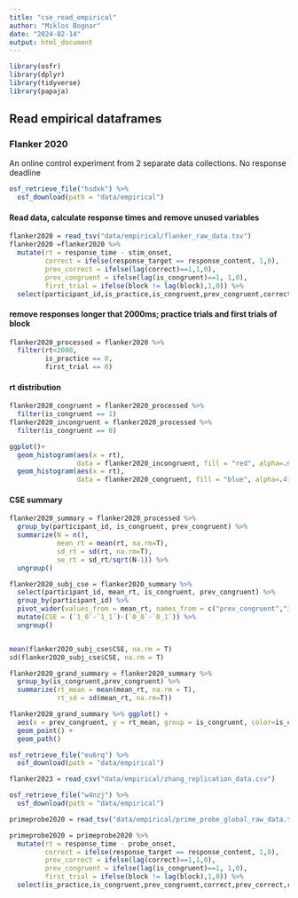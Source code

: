 ```yaml
---
title: "cse_read_empirical"
author: "Miklos Bognar"
date: "2024-02-14"
output: html_document
---
```


```r
library(osfr)
library(dplyr)
library(tidyverse)
library(papaja)
```
## Read empirical dataframes
### Flanker 2020
An online control experiment from 2 separate data collections. No response deadline
```r
osf_retrieve_file("hsdxk") %>%
  osf_download(path = "data/empirical")
```

#### Read data, calculate response times and remove unused variables
```r
flanker2020 = read_tsv("data/empirical/flanker_raw_data.tsv")
flanker2020 =flanker2020 %>% 
  mutate(rt = response_time - stim_onset,
         correct = ifelse(response_target == response_content, 1,0),
         prev_correct = ifelse(lag(correct)==1,1,0),
         prev_congruent = ifelse(lag(is_congruent)==1, 1,0),
         first_trial = ifelse(block != lag(block),1,0)) %>% 
  select(participant_id,is_practice,is_congruent,prev_congruent,correct,prev_correct,rt,first_trial)
```

#### remove responses longer that 2000ms; practice trials and first trials of block
```r
flanker2020_processed = flanker2020 %>% 
  filter(rt<2000,
         is_practice == 0,
         first_trial == 0)
```

#### rt distribution
```r
flanker2020_congruent = flanker2020_processed %>% 
  filter(is_congruent == 1)
flanker2020_incongruent = flanker2020_processed %>% 
  filter(is_congruent == 0)

ggplot()+
  geom_histogram(aes(x = rt),
                 data = flanker2020_incongruent, fill = "red", alpha=.6)+
  geom_histogram(aes(x = rt),
                 data = flanker2020_congruent, fill = "blue", alpha=.4)
```
#### CSE summary
```r
flanker2020_summary = flanker2020_processed %>% 
  group_by(participant_id, is_congruent, prev_congruent) %>% 
  summarize(N = n(),
            mean_rt = mean(rt, na.rm=T),
            sd_rt = sd(rt, na.rm=T),
            se_rt = sd_rt/sqrt(N-1)) %>% 
  ungroup()

flanker2020_subj_cse = flanker2020_summary %>% 
  select(participant_id, mean_rt, is_congruent, prev_congruent) %>% 
  group_by(participant_id) %>% 
  pivot_wider(values_from = mean_rt, names_from = c("prev_congruent","is_congruent")) %>% 
  mutate(CSE = (`1_0`-`1_1`)-(`0_0`-`0_1`)) %>% 
  ungroup()


mean(flanker2020_subj_cse$CSE, na.rm = T)
sd(flanker2020_subj_cse$CSE, na.rm = T)

flanker2020_grand_summary = flanker2020_summary %>% 
  group_by(is_congruent,prev_congruent) %>% 
  summarize(rt_mean = mean(mean_rt, na.rm = T),
            rt_sd = sd(mean_rt, na.rm=T))

flanker2020_grand_summary %>% ggplot() +
  aes(x = prev_congruent, y = rt_mean, group = is_congruent, color=is_congruent)+
  geom_point() +
  geom_path()
```




```r
osf_retrieve_file("eu6rq") %>%
  osf_download(path = "data/empirical")

flanker2023 = read_csv("data/empirical/zhang_replication_data.csv")
```
```r
osf_retrieve_file("w4nzj") %>%
  osf_download(path = "data/empirical")

primeprobe2020 = read_tsv("data/empirical/prime_probe_global_raw_data.tsv")

primeprobe2020 = primeprobe2020 %>% 
  mutate(rt = response_time - probe_onset,
         correct = ifelse(response_target == response_content, 1,0),
         prev_correct = ifelse(lag(correct)==1,1,0),
         prev_congruent = ifelse(lag(is_congruent)==1, 1,0),
         first_trial = ifelse(block != lag(block),1,0)) %>% 
  select(is_practice,is_congruent,prev_congruent,correct,prev_correct,rt,first_trial)
```
## 


